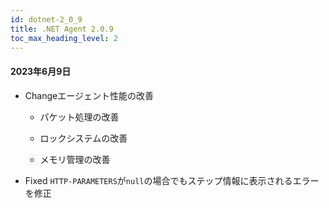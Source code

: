 ```yaml
---
id: dotnet-2_0_9
title: .NET Agent 2.0.9
toc_max_heading_level: 2
---
```


#### 2023年6月9日

-   <Status>Change</Status>エージェント性能の改善

    -   パケット処理の改善

    -   ロックシステムの改善

    -   メモリ管理の改善

-   <Status>Fixed</Status> <code>HTTP-PARAMETERS</code>が<code>null</code>の場合でもステップ情報に表示されるエラーを修正
